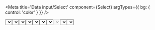 

<Meta title='Data input/Select' component={Select} argTypes={{ bg: { control: 'color' } }} />

  <SaturnProvider>
    <Select {...args} />
  </SaturnProvider>
)

# Select

O componente de `Select` é utilizado para que o usuário possa selecionar uma ou mais opções da aplicação. A `ref` é encaminhada para o `Select` HTML, assim como a prop `name`.

<Story
  name='Base'
  args={{ name: 'Select', options: optionsSelect, placeholder: 'Selecionar', caption: 'Caption' }}
  parameters={{
    design: {
      type: 'figma',
      url: 'https://www.figma.com/file/O3bKxIcsj2rc1FNIRclJyT/Saturn-System?node-id=242%3A139'
    }
  }}
>
  {SelectControls.bind({})}
</Story>

# Error

Passando a prop de `error` para o `Select`, o usuário pode receber um feedback visível que existe algum ponto a ser alterado na option em questão.

<Canvas>
  <Story
    name='Error'
    parameters={{
      design: {
        type: 'figma',
        url: 'https://www.figma.com/file/O3bKxIcsj2rc1FNIRclJyT/Saturn-System?node-id=242%3A139'
      }
    }}
  >
    <SaturnProvider>
      <Select
        name='Error'
        label='Error'
        options={optionsSelect}
        placeholder='Selecione uma opção'
        error
        caption='Error'
      />
    </SaturnProvider>
  </Story>
</Canvas>

# Options

O array `options` deve conter as `options` em formato de objeto. Por padrão o `Select` espera a label no campo `label` e o valor no campo `value`. Com a prop `optionLabel` podemos definir outro nome para o campo da label e com a prop `optionValue` podemos definir outro nome para o campo do value do Select no array de `options`.

<Canvas>
  <Story
    name='Options'
    parameters={{
      design: {
        type: 'figma',
        url: 'https://www.figma.com/file/O3bKxIcsj2rc1FNIRclJyT/Saturn-System?node-id=242%3A139'
      }
    }}
  >
    <SaturnProvider>
      <Select name='Options' options={customOptionsSelect} optionLabel='customLabel' optionValue='customValue' />
    </SaturnProvider>
  </Story>
</Canvas>

# Quiet

A prop `quiet` remove as bordas do `Select`. Quando usando esta prop a `label` do `Select` não poderá ser usada, porém a `caption` poderá ser usada.

<Canvas>
  <Story
    name='Quiet'
    parameters={{
      design: {
        type: 'figma',
        url: 'https://www.figma.com/file/O3bKxIcsj2rc1FNIRclJyT/Saturn-System?node-id=242%3A139'
      }
    }}
  >
    <SaturnProvider>
      <Select name='Quiet' quiet options={optionsSelect} />
      <Select name='QuietError' quiet error caption='quiet with error' options={optionsSelect} />
    </SaturnProvider>
  </Story>
</Canvas>

# onChange

O `Select` aceita a prop `onChange`. Uma função que recebe dois parâmetros, o primeiro sendo a `option` selecionado e o segundo `shouldValidate` que indica se o campo deve ser validado. Essa função é executada no momento em que uma `option` é escolhida.

<Canvas>
  <Story
    name='onChange'
    parameters={{
      design: {
        type: 'figma',
        url: 'https://www.figma.com/file/O3bKxIcsj2rc1FNIRclJyT/Saturn-System?node-id=242%3A139'
      }
    }}
  >
    <SaturnProvider>
      <Select
        name='onChange'
        label='onChange'
        caption='onChange'
        onChange={() => alert('onChange')}
        options={optionsSelect}
      />
    </SaturnProvider>
  </Story>
</Canvas>

# Reset Value

O `Select` aceita a prop `resetValue` que é utilizada para mudar o valor do Select. Mas também pode ser utilizada para se ter o comportamento de `defaultValue`.

<Canvas>
  <Story
    name='Reset Value'
    parameters={{
      design: {
        type: 'figma',
        url: 'https://www.figma.com/file/O3bKxIcsj2rc1FNIRclJyT/Saturn-System?node-id=242%3A139'
      }
    }}
  >
    <SaturnProvider>
      <Select
        name='ResetValue'
        label='Reset Value'
        caption='Reset Value'
        resetValue={optionsSelect[0].value}
        options={optionsSelect}
      />
    </SaturnProvider>
  </Story>
</Canvas>

# Disabled

O `Select` pode receber a prop de `disabled`, que desabilita todo o seu uso.

<Canvas>
  <Story
    name='Disabled'
    parameters={{
      design: {
        type: 'figma',
        url: 'https://www.figma.com/file/O3bKxIcsj2rc1FNIRclJyT/Saturn-System?node-id=242%3A139'
      }
    }}
  >
    <SaturnProvider>
      <Select name='disabled' label='Disabled' disabled caption='Disabled' />
    </SaturnProvider>
  </Story>
</Canvas>

# Clear Value | onClear

Passando a prop `clearValue` para o `Select`, será exibido um icone no componente, ao tocar nesse icone o valor presente no `Select` será limpo.
É possível passar a prop `onClear`, que recebe uma função que será executada quando o `Select` for limpo.

<Canvas>
  <Story
    name='Clear Value | onClear'
    parameters={{
      design: {
        type: 'figma',
        url: 'https://www.figma.com/file/O3bKxIcsj2rc1FNIRclJyT/Saturn-System?node-id=242%3A139'
      }
    }}
  >
    <SaturnProvider>
      <Select
        clearValue
        name='clearValue'
        label='Clear Value'
        options={optionsSelect}
        placeholder='Selecione uma opção'
      />
      <Select
        clearValue
        name='onClear'
        label='onClear'
        options={optionsSelect}
        onClear={() => alert('onClear')}
        placeholder='Selecione uma opção'
      />
    </SaturnProvider>
  </Story>
</Canvas>

<ArgsTable of={Select} />
